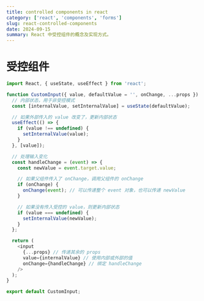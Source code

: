 ```yaml
---
title: controlled components in react
category: ['react', 'components', 'forms']
slug: react-controlled-components
date: 2024-09-15
summary: React 中受控组件的概念及实现方式。
---
```


# 受控组件

```JavaScript
import React, { useState, useEffect } from 'react';

function CustomInput({ value, defaultValue = '', onChange, ...props }) {
  // 内部状态，用于非受控模式
  const [internalValue, setInternalValue] = useState(defaultValue);

  // 如果外部传入的 value 改变了，更新内部状态
  useEffect(() => {
    if (value !== undefined) {
      setInternalValue(value);
    }
  }, [value]);

  // 处理输入变化
  const handleChange = (event) => {
    const newValue = event.target.value;

    // 如果父组件传入了 onChange，调用父组件的 onChange
    if (onChange) {
      onChange(event); // 可以传递整个 event 对象，也可以传递 newValue
    }

    // 如果没有传入受控的 value，则更新内部状态
    if (value === undefined) {
      setInternalValue(newValue);
    }
  };

  return (
    <input
      {...props} // 传递其余的 props
      value={internalValue} // 使用内部或外部的值
      onChange={handleChange} // 绑定 handleChange
    />
  );
}

export default CustomInput;
```



